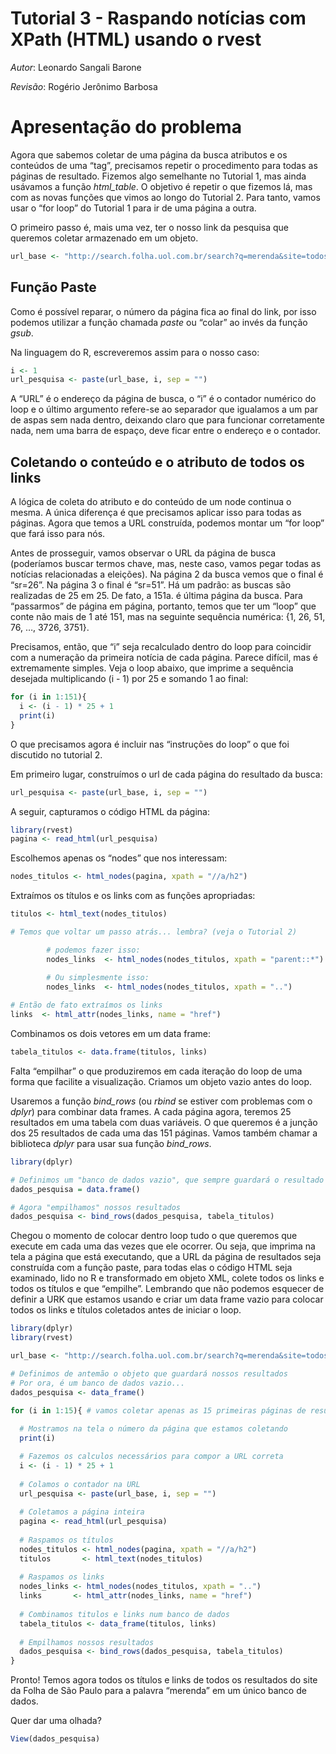# Tutorial 3 - Raspando notícias com XPath (HTML) usando o rvest
_Autor_: Leonardo Sangali Barone

_Revisão_: Rogério Jerônimo Barbosa

# Apresentação do problema

Agora que sabemos coletar de uma página da busca atributos e os conteúdos de uma "tag", precisamos repetir o procedimento para todas as páginas de resultado.  Fizemos algo semelhante no Tutorial 1, mas ainda usávamos a função _html\_table_. O objetivo é repetir o que fizemos lá, mas com as novas funções que vimos ao longo do Tutorial 2. Para tanto, vamos usar o "for loop" do Tutorial 1 para ir de uma página a outra.

O primeiro passo é, mais uma vez, ter o nosso link da pesquisa que queremos coletar armazenado em um objeto. 

```r
url_base <- "http://search.folha.uol.com.br/search?q=merenda&site=todos&results_count=3769&search_time=0.033&url=http%3A%2F%2Fsearch.folha.uol.com.br%2Fsearch%3Fq%3Dmerenda%26site%3Dtodos&sr="
```

## Função Paste

Como é possível reparar, o número da página fica ao final do link, por isso podemos utilizar a função chamada _paste_ ou "colar" ao invés da função _gsub_.

Na linguagem do R, escreveremos assim para o nosso caso:

```r
i <- 1
url_pesquisa <- paste(url_base, i, sep = "")
```

A "URL" é o endereço da página de busca, o "i" é o contador numérico do loop e o último argumento refere-se ao separador que igualamos a um par de aspas sem nada dentro, deixando claro que para funcionar corretamente nada, nem uma barra de espaço, deve ficar entre o endereço e o contador.

## Coletando o conteúdo e o atributo de todos os links

A lógica de coleta do atributo e do conteúdo de um node continua o mesma. A única diferença é que precisamos aplicar isso para todas as páginas. Agora que temos a URL construída, podemos montar um "for loop" que fará isso para nós.

Antes de prosseguir, vamos observar o URL da página de busca (poderíamos buscar termos chave, mas, neste caso, vamos pegar todas as notícias relacionadas a eleições). Na página 2 da busca vemos que o final é "sr=26". Na página 3 o final é "sr=51". Há um padrão: as buscas são realizadas de 25 em 25. De fato, a 151a. é última página da busca. Para "passarmos" de página em página, portanto, temos que ter um "loop" que conte não mais de 1 até 151, mas na seguinte sequência numérica: {1, 26, 51, 76, ..., 3726, 3751}.

Precisamos, então, que "i" seja recalculado dentro do loop para coincidir com a numeração da primeira notícia de cada página. Parece difícil, mas é extremamente simples. Veja o loop abaixo, que imprime a sequência desejada multiplicando (i - 1) por 25 e somando 1 ao final:

```r
for (i in 1:151){
  i <- (i - 1) * 25 + 1
  print(i)
}
```

O que precisamos agora é incluir nas "instruções do loop" o que foi discutido no tutorial 2. 

Em primeiro lugar, construímos o url de cada página do resultado da busca:

```r
url_pesquisa <- paste(url_base, i, sep = "")
```

A seguir, capturamos o código HTML da página:

```r
library(rvest)
pagina <- read_html(url_pesquisa)
```

Escolhemos apenas os "nodes" que nos interessam:

```r
nodes_titulos <- html_nodes(pagina, xpath = "//a/h2")
```

Extraímos os títulos e os links com as funções apropriadas:

```r
titulos <- html_text(nodes_titulos)

# Temos que voltar um passo atrás... lembra? (veja o Tutorial 2)

        # podemos fazer isso:
        nodes_links  <- html_nodes(nodes_titulos, xpath = "parent::*")

        # Ou simplesmente isso:
        nodes_links  <- html_nodes(nodes_titulos, xpath = "..")
        
# Então de fato extraímos os links
links  <- html_attr(nodes_links, name = "href")
```

Combinamos os dois vetores em um data frame:

```r
tabela_titulos <- data.frame(titulos, links)
```

Falta "empilhar" o que produziremos em cada iteração do loop de uma forma que facilite a visualização. Criamos um objeto vazio antes do loop. 

Usaremos a função _bind\_rows_ (ou _rbind_ se estiver com problemas com o _dplyr_) para combinar data frames. A cada página agora, teremos 25 resultados em uma tabela com duas variáveis. O que queremos é a junção dos 25 resultados de cada uma das 151 páginas. Vamos também chamar a biblioteca _dplyr_ para usar sua função _bind\_rows_.

```r
library(dplyr)

# Definimos um "banco de dados vazio", que sempre guardará o resultado acumulado:
dados_pesquisa = data.frame()

# Agora "empilhamos" nossos resultados
dados_pesquisa <- bind_rows(dados_pesquisa, tabela_titulos)
```

Chegou o momento de colocar dentro loop tudo o que queremos que execute em cada uma das vezes que ele ocorrer. Ou seja, que imprima na tela a página que está executando, que a URL da página de resultados seja construída com a função paste, para todas elas o código HTML seja examinado, lido no R e transformado em objeto XML, colete todos os links e todos os títulos e que "empilhe". Lembrando que não podemos esquecer de definir a URK que estamos usando e criar um data frame vazio para colocar todos os links e títulos coletados antes de iniciar o loop.

```r
library(dplyr)
library(rvest)

url_base <- "http://search.folha.uol.com.br/search?q=merenda&site=todos&results_count=3769&search_time=0.033&url=http%3A%2F%2Fsearch.folha.uol.com.br%2Fsearch%3Fq%3Dmerenda%26site%3Dtodos&sr="

# Definimos de antemão o objeto que guardará nossos resultados
# Por ora, é um banco de dados vazio...
dados_pesquisa <- data_frame()

for (i in 1:15){ # vamos coletar apenas as 15 primeiras páginas de resultados
  
  # Mostramos na tela o número da página que estamos coletando
  print(i)

  # Fazemos os calculos necessários para compor a URL correta 
  i <- (i - 1) * 25 + 1
  
  # Colamos o contador na URL
  url_pesquisa <- paste(url_base, i, sep = "")
  
  # Coletamos a página inteira
  pagina <- read_html(url_pesquisa)
  
  # Raspamos os títulos
  nodes_titulos <- html_nodes(pagina, xpath = "//a/h2")
  titulos       <- html_text(nodes_titulos)
  
  # Raspamos os links
  nodes_links <- html_nodes(nodes_titulos, xpath = "..")
  links       <- html_attr(nodes_links, name = "href")
  
  # Combinamos titulos e links num banco de dados
  tabela_titulos <- data_frame(titulos, links)
  
  # Empilhamos nossos resultados
  dados_pesquisa <- bind_rows(dados_pesquisa, tabela_titulos)
}

```

Pronto! Temos agora todos os títulos e links de todos os resultados do site da Folha de São Paulo para a palavra "merenda" em um único banco de dados.

Quer dar uma olhada?

```r
View(dados_pesquisa)
```

